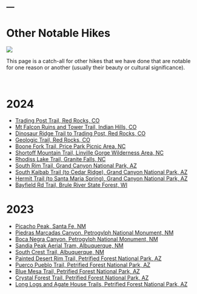---
---

# Other Notable Hikes
![](../../zresources/img/ONhiking.webp){fig-align="center"}

This page is a catch-all for other hikes that we have done that are notable for one reason or another (usually their beauty or cultural significance).

&nbsp;

# 2024

- [Trading Post Trail, Red Rocks, CO](ON RRTPOST.html)
- [Mt Falcon Ruins and Tower Trail, Indian Hills, CO](ON MTFRT.html)
- [Dinosaur Ridge Trail to Trading Post, Red Rocks, CO](ON RRDINO.html)
- [Geologic Trail, Red Rocks, CO](ON RRGLGC.html)
- [Boone Fork Trail, Price Park Picnic Area, NC](ON BOONEFORK.html)
- [Shortoff Mountain Trail, Linville Gorge Wilderness Area, NC](ON SHORTOFF.html)
- [Rhodiss Lake Trail, Granite Falls, NC](ON RHODISS.html)
- [South Rim Trail, Grand Canyon National Park, AZ](ON GCSOUTHRIM.html)
- [South Kaibab Trail (to Cedar Ridge), Grand Canyon National Park, AZ](ON GCSKAIBAB.html)
- [Hermit Trail (to Santa Maria Spring), Grand Canyon National Park, AZ](ON GCSANTAMSP.html)
- [Bayfield Rd Trail, Brule River State Forest, WI](ON Bayfield Rd.html)

# 2023

- [Picacho Peak, Santa Fe, NM](ON Picacho Peak.html)
- [Piedras Marcadas Canyon, Petrogylph National Monument, NM](ON Piedras Marcadas.html)
- [Boca Negra Canyon, Petrogylph National Monument, NM](ON Boca Negra.html)
- [Sandia Peak Aerial Tram, Albuquerque, NM](ON Sandia_Peak_Tram.html)
- [South Crest Trail, Albuquerque, NM](ON South_Crest.html)
- [Painted Desert Rim Trail, Petrified Forest National Park, AZ](ON Painted Rim.html)
- [Puerco Pueblo Trail, Petrified Forest National Park, AZ](ON Puerco Pueblo.html)
- [Blue Mesa Trail, Petrified Forest National Park, AZ](ON Blue Mesa.html)
- [Crystal Forest Trail, Petrified Forest National Park, AZ](ON Crystal Forest.html)
- [Long Logs and Agate House Trails, Petrified Forest National Park, AZ](ON Long Logs.html)
